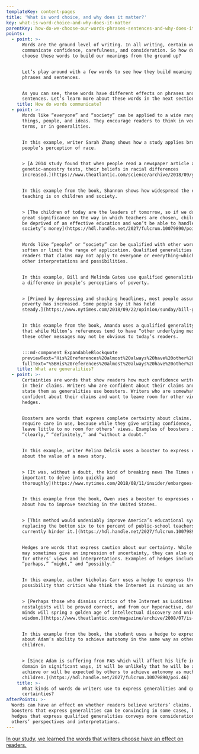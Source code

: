 ```yaml
---
templateKey: content-pages
title: 'What is word choice, and why does it matter?'
key: what-is-word-choice-and-why-does-it-matter
parentKey: how-do-we-choose-our-words-phrases-sentences-and-why-does-it-matter
points:
  - point: >-
      Words are the ground level of writing. In all writing, certain words
      communicate confidence, carefulness, and consideration. So how do writers
      choose these words to build our meanings from the ground up?


      Let’s play around with a few words to see how they build meaning into our
      phrases and sentences.


      As you can see, these words have different effects on phrases and
      sentences. Let’s learn more about these words in the next section.
    title: How do words communicate?
  - point: >-
      Words like “everyone” and “society” can be applied to a wide range of
      things, people, and ideas. They encourage readers to think in very general
      terms, or in generalities.


      In this example, writer Sarah Zhang shows how a study applies broadly to
      people’s perception of race.


      > [A 2014 study found that when people read a newspaper article about
      genetic-ancestry tests, their beliefs in racial differences
      increased.](https://www.theatlantic.com/science/archive/2018/09/your-dna-is-not-your-culture/571150/)


      In this example from the book, Shannon shows how widespread the effect of
      teaching is on children and society.


      > [The children of today are the leaders of tomorrow, so if we do not put
      great significance on the way in which teachers are chosen, children will
      be deprived of an effective education and won’t be able to handle
      society’s money](https://hdl.handle.net/2027/fulcrum.10079890/poi.47)


      Words like “people” or “society” can be qualified with other words to
      soften or limit the range of application. Qualified generalities show
      readers that claims may not apply to everyone or everything—which invites
      other interpretations and possibilities.


      In this example, Bill and Melinda Gates use qualified generalities to show
      a difference in people’s perceptions of poverty.


      > [Primed by depressing and shocking headlines, most people assume that
      poverty has increased. Some people say it has held
      steady.](https://www.nytimes.com/2018/09/22/opinion/sunday/bill-gates-melinda-gates-global-poverty.html)


      In this example from the book, Amanda uses a qualified generality to show
      that while Milton’s references tend to have “other underlying messages,”
      these other messages may not be obvious to today’s readers.


      :::md-component ExpandableBlockquote
      previewText="His%20references%20almost%20always%20have%20other%20underlying%20messages%20that%20a%20typical%20scholar%20of%20today%20must%20search%20for%20more%20deeply%2C%20but%20at%20the%20time%20were%20usually%20well%20known%20within%20the%20intellectual%20sphere."
      fullText="%5BHis%20references%20almost%20always%20have%20other%20underlying%20messages%20that%20a%20typical%20scholar%20of%20today%20must%20search%20for%20more%20deeply%2C%20but%20at%20the%20time%20were%20usually%20well%20known%20within%20the%20intellectual%20sphere.%20Images%20involving%20religion%20or%20classical%20mythology%20do%20not%20necessarily%20agree%20in%20today%u2019s%20world%2C%20but%20they%20worked%20well%20for%20Milton%20to%20address%20multiple%20perspectives%20that%20his%20audience%20could%20comprehend%20no%20matter%20what%20they%20believed%20in.%5D%28https%3A//hdl.handle.net/2027/fulcrum.10079890/poi.50%29"
    title: What are generalities?
  - point: >-
      Certainties are words that show readers how much confidence writers have
      in their claims. Writers who are confident about their claims and want to
      state them as generalities use boosters. Writers who are somewhat
      confident about their claims and want to leave room for other views use
      hedges.


      Boosters are words that express complete certainty about claims. They
      require care in use, because while they give writing confidence, they can
      leave little to no room for others’ views. Examples of boosters include
      “clearly,” “definitely,” and “without a doubt.”


      In this example, writer Melina Delcik uses a booster to express certainty
      about the value of a news story.


      > [It was, without a doubt, the kind of breaking news The Times considers
      important to delve into quickly and
      thoroughly](https://www.nytimes.com/2018/08/11/insider/embargoes-reporting.html)


      In this example from the book, Owen uses a booster to expresses confidence
      about how to improve teaching in the United States.


      > [This method would undeniably improve America’s educational system by
      replacing the bottom six to ten percent of public-school teachers that
      currently hinder it.](https://hdl.handle.net/2027/fulcrum.10079890/poi.48)


      Hedges are words that express caution about our certainty. While hedges
      may sometimes give an impression of uncertainty, they can also open space
      for others’ views and interpretations. Examples of hedges include
      “perhaps,” “might,” and “possibly.”


      In this example, author Nicholas Carr uses a hedge to express the
      possibility that critics who think the Internet is ruining us are right.


      > [Perhaps those who dismiss critics of the Internet as Luddites or
      nostalgists will be proved correct, and from our hyperactive, data-stoked
      minds will spring a golden age of intellectual discovery and universal
      wisdom.](https://www.theatlantic.com/magazine/archive/2008/07/is-google-making-us-stupid/306868/)


      In this example from the book, the student uses a hedge to express doubt
      about Adam’s ability to achieve autonomy in the same way as other
      children.


      > [Since Adam is suffering from FAS which will affect his life in every
      domain in significant ways, it will be unlikely that he will be able to
      achieve or will be expected by others to achieve autonomy as much as other
      children.](https://hdl.handle.net/2027/fulcrum.10079890/poi.46)
    title: >-
      What kinds of words do writers use to express generalities and qualified
      certainties?
afterPoints: >-
  Words can have an effect on whether readers believe writers’ claims. Using
  boosters that express generalities can be convincing in some cases, but using
  hedges that express qualified generalities conveys more considerations for
  others’ perspectives and interpretations.
---
```

[In our study, we learned the words that writers choose have an effect on readers.](https://docs.google.com/document/d/1fwZKewtti8g7JRLXN1FdBxM6mPRvnTN-hwpPjPlpgYo/edit#)
